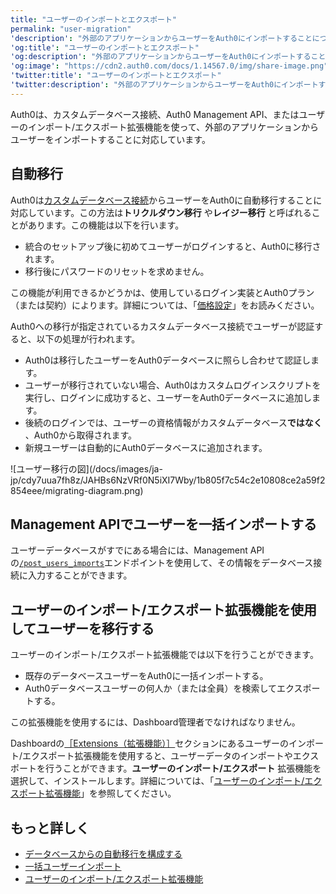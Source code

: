 ```yaml
---
title: "ユーザーのインポートとエクスポート"
permalink: "user-migration"
'description': "外部のアプリケーションからユーザーをAuth0にインポートすることについての概要を説明します。"
'og:title': "ユーザーのインポートとエクスポート"
'og:description': "外部のアプリケーションからユーザーをAuth0にインポートすることについての概要を説明します。"
'og:image': "https://cdn2.auth0.com/docs/1.14567.0/img/share-image.png"
'twitter:title': "ユーザーのインポートとエクスポート"
'twitter:description': "外部のアプリケーションからユーザーをAuth0にインポートすることについての概要を説明します。"
---
```


Auth0は、カスタムデータベース接続、Auth0 <Tooltip data-tooltip-id="react-containers-DefinitionTooltip-0" href="/docs/ja-jp/glossary?term=management-api" tip="Management API: 顧客が管理タスクを実行できるようにするための製品。" cta="用語集の表示">Management API</Tooltip>、またはユーザーのインポート/エクスポート拡張機能を使って、外部のアプリケーションからユーザーをインポートすることに対応しています。

## 自動移行

Auth0は[カスタムデータベース接続](/docs/ja-jp/connections/database/custom-db)からユーザーをAuth0に自動移行することに対応しています。この方法は**トリクルダウン移行** や**レイジー移行** と呼ばれることがあります。この機能は以下を行います。

* 統合のセットアップ後に初めてユーザーがログインすると、Auth0に移行されます。
* 移行後にパスワードのリセットを求めません。

<Card title="利用可能性はAuth0プランによって異なる">

この機能が利用できるかどうかは、使用しているログイン実装とAuth0プラン（または契約）によります。詳細については、「[価格設定](https://auth0.com/pricing)」をお読みください。

</Card>

Auth0への移行が指定されているカスタムデータベース接続でユーザーが認証すると、以下の処理が行われます。

* Auth0は移行したユーザーをAuth0データベースに照らし合わせて認証します。
* ユーザーが移行されていない場合、Auth0はカスタムログインスクリプトを実行し、ログインに成功すると、ユーザーをAuth0データベースに追加します。
* 後続のログインでは、ユーザーの資格情報がカスタムデータベース**ではなく** 、Auth0から取得されます。
* 新規ユーザーは自動的にAuth0データベースに追加されます。

<Frame>![ユーザー移行の図](/docs/images/ja-jp/cdy7uua7fh8z/JAHBs6NzVRf0N5iXI7Wby/1b805f7c54c2e10808ce2a59f2854eee/migrating-diagram.png)</Frame>

## Management APIでユーザーを一括インポートする

ユーザーデータベースがすでにある場合には、Management APIの[`/post_users_imports`](/docs/ja-jp/api/management/v2#!/Jobs/post_users_imports)エンドポイントを使用して、その情報をデータベース接続に入力することができます。

## ユーザーのインポート/エクスポート拡張機能を使用してユーザーを移行する

ユーザーのインポート/エクスポート拡張機能では以下を行うことができます。

* 既存のデータベースユーザーをAuth0に一括インポートする。
* Auth0データベースユーザーの何人か（または全員）を検索してエクスポートする。

この拡張機能を使用するには、Dashboard管理者でなければなりません。

Dashboardの[［Extensions（拡張機能）］](https://manage.auth0.com/#/extensions)セクションにあるユーザーのインポート/エクスポート拡張機能を使用すると、ユーザーデータのインポートやエクスポートを行うことができます。**ユーザーのインポート/エクスポート** 拡張機能を選択して、インストールします。詳細については、「[ユーザーのインポート/エクスポート拡張機能](/docs/ja-jp/manage-users/user-migration/user-import-export-extension)」を参照してください。

## もっと詳しく

* [データベースからの自動移行を構成する](/docs/ja-jp/manage-users/user-migration/configure-automatic-migration-from-your-database)
* [一括ユーザーインポート](/docs/ja-jp/manage-users/user-migration/bulk-user-imports)
* [ユーザーのインポート/エクスポート拡張機能](/docs/ja-jp/manage-users/user-migration/user-import-export-extension)